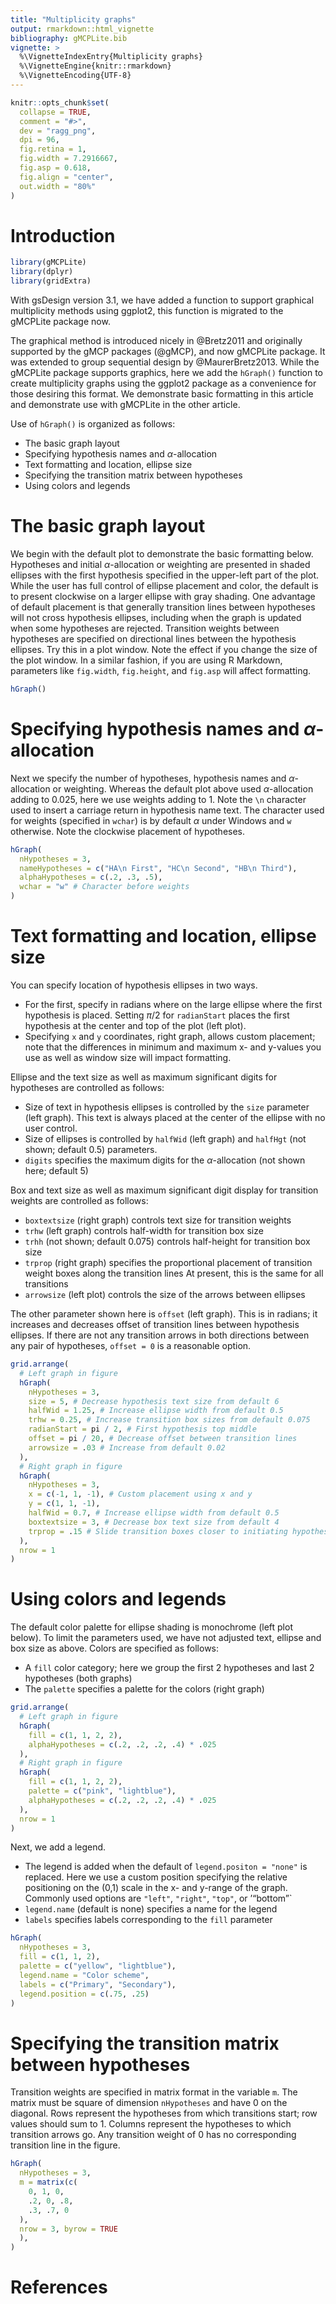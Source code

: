 ---
title: "Multiplicity graphs"
output: rmarkdown::html_vignette
bibliography: gMCPLite.bib
vignette: >
  %\VignetteIndexEntry{Multiplicity graphs}
  %\VignetteEngine{knitr::rmarkdown}
  %\VignetteEncoding{UTF-8}
---

```{r, include=FALSE}
knitr::opts_chunk$set(
  collapse = TRUE,
  comment = "#>",
  dev = "ragg_png",
  dpi = 96,
  fig.retina = 1,
  fig.width = 7.2916667,
  fig.asp = 0.618,
  fig.align = "center",
  out.width = "80%"
)
```

# Introduction

```{r, echo=FALSE, message=FALSE, warning=FALSE}
library(gMCPLite)
library(dplyr)
library(gridExtra)
```

With gsDesign version 3.1, we have added a function to support graphical multiplicity methods using ggplot2, this function is migrated to the gMCPLite package now.

The graphical method is introduced nicely in @Bretz2011 and originally supported by the gMCP packages (@gMCP), and now gMCPLite package.
It was extended to group sequential design by @MaurerBretz2013.
While the gMCPLite
package supports graphics, here we add the `hGraph()` function to create multiplicity graphs using the ggplot2 package as a convenience for those desiring this format.
We demonstrate basic formatting in this article and demonstrate use with gMCPLite in the other article.

Use of `hGraph()` is organized as follows:

- The basic graph layout
- Specifying hypothesis names and $\alpha$-allocation
- Text formatting and location, ellipse size
- Specifying the transition matrix between hypotheses
- Using colors and legends

# The basic graph layout

We begin with the default plot to demonstrate the basic formatting below.
Hypotheses and initial $\alpha$-allocation or weighting are presented in shaded ellipses with the first hypothesis specified in the upper-left part of the  plot.
While the user has full control of ellipse placement and color, the default is to present clockwise on a larger ellipse with gray shading.
One advantage of default placement is that generally transition lines between hypotheses will not cross hypothesis ellipses, including when the graph is updated when some hypotheses are rejected.
Transition weights between hypotheses are specified on directional lines between the hypothesis ellipses.
Try this in a plot window. Note the effect if you change the size of the plot window.
In a similar fashion, if you are using R Markdown, parameters like `fig.width`, `fig.height`, and `fig.asp` will affect formatting.

```{r, message=FALSE}
hGraph()
```

# Specifying hypothesis names and $\alpha$-allocation

Next we specify the number of hypotheses, hypothesis names and $\alpha$-allocation or weighting.
Whereas the default plot above used $\alpha$-allocation adding to 0.025, here we use weights adding to 1.
Note the `\n` character used to insert a carriage return in hypothesis name text.
The character used for weights (specified in `wchar`) is by default $\alpha$ under Windows and `w` otherwise.
Note the clockwise placement of hypotheses.

```{r}
hGraph(
  nHypotheses = 3,
  nameHypotheses = c("HA\n First", "HC\n Second", "HB\n Third"),
  alphaHypotheses = c(.2, .3, .5),
  wchar = "w" # Character before weights
)
```

# Text formatting and location, ellipse size

You can specify location of hypothesis ellipses in two ways.

- For the first, specify in radians where on the large ellipse where the first hypothesis is placed.
Setting $\pi/2$ for `radianStart` places the first hypothesis at the center and top of the plot (left plot).
- Specifying `x` and `y` coordinates, right graph, allows custom placement; note that the differences in minimum and maximum x- and y-values you use as well as window size will impact formatting.

Ellipse and the text size as well as maximum significant digits for hypotheses are controlled as follows:

- Size of text in hypothesis ellipses is controlled by the `size` parameter (left graph). This text is always placed at the center of the ellipse with no user control.
- Size of ellipses is controlled by `halfWid` (left graph) and `halfHgt` (not shown; default 0.5) parameters.
- `digits` specifies the maximum digits for the $\alpha$-allocation (not shown here; default 5)

Box and text size as well as maximum significant digit display for transition weights are controlled as follows:

- `boxtextsize` (right graph) controls text size for transition weights
- `trhw` (left graph) controls half-width for transition box size
- `trhh` (not shown; default 0.075) controls half-height for transition box size
- `trprop` (right graph) specifies the proportional placement of transition weight boxes along the transition lines At present, this is the same for all transitions
- `arrowsize` (left plot) controls the size of the arrows between ellipses

The other parameter shown here is `offset` (left graph). This is in radians; it increases and decreases offset of transition lines between hypothesis ellipses. If there are not any transition arrows in both directions between any pair of hypotheses, `offset = 0` is a reasonable option.

```{r, message=FALSE, fig.asp=0.5}
grid.arrange(
  # Left graph in figure
  hGraph(
    nHypotheses = 3,
    size = 5, # Decrease hypothesis text size from default 6
    halfWid = 1.25, # Increase ellipse width from default 0.5
    trhw = 0.25, # Increase transition box sizes from default 0.075
    radianStart = pi / 2, # First hypothesis top middle
    offset = pi / 20, # Decrease offset between transition lines
    arrowsize = .03 # Increase from default 0.02
  ),
  # Right graph in figure
  hGraph(
    nHypotheses = 3,
    x = c(-1, 1, -1), # Custom placement using x and y
    y = c(1, 1, -1),
    halfWid = 0.7, # Increase ellipse width from default 0.5
    boxtextsize = 3, # Decrease box text size from default 4
    trprop = .15 # Slide transition boxes closer to initiating hypothesis
  ),
  nrow = 1
)
```

# Using colors and legends

The default color palette for ellipse shading is monochrome (left plot below).
To limit the parameters used, we have not adjusted text, ellipse and box size as above.
Colors are specified as follows:

- A `fill` color category; here we group the first 2 hypotheses and last 2 hypotheses (both graphs)
- The `palette` specifies a palette for the colors (right graph)

```{r, fig.width=9, fig.asp=0.5}
grid.arrange(
  # Left graph in figure
  hGraph(
    fill = c(1, 1, 2, 2),
    alphaHypotheses = c(.2, .2, .2, .4) * .025
  ),
  # Right graph in figure
  hGraph(
    fill = c(1, 1, 2, 2),
    palette = c("pink", "lightblue"),
    alphaHypotheses = c(.2, .2, .2, .4) * .025
  ),
  nrow = 1
)
```

Next, we add a legend.

- The legend is added when the default of `legend.positon = "none"` is replaced. Here we use a custom position specifying the relative positioning on the (0,1) scale in the x- and y-range of the graph. Commonly used options are `"left"`, `"right"`, `"top"`, or '"bottom"`
- `legend.name` (default is none) specifies a name for the legend
- `labels` specifies labels corresponding to the `fill` parameter

```{r}
hGraph(
  nHypotheses = 3,
  fill = c(1, 1, 2),
  palette = c("yellow", "lightblue"),
  legend.name = "Color scheme",
  labels = c("Primary", "Secondary"),
  legend.position = c(.75, .25)
)
```

# Specifying the transition matrix between hypotheses

Transition weights are specified in matrix format in the variable `m`.
The matrix must be square of dimension `nHypotheses` and have 0 on the diagonal.
Rows represent the hypotheses from which transitions start; row values should sum to 1.
Columns represent the hypotheses to which transition arrows go.
Any transition weight of 0 has no corresponding transition line in the figure.

```{r}
hGraph(
  nHypotheses = 3,
  m = matrix(c(
    0, 1, 0,
    .2, 0, .8,
    .3, .7, 0
  ),
  nrow = 3, byrow = TRUE
  ),
)
```

# References
